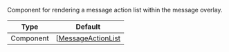 Component for rendering a message action list within the message overlay.

| Type | Default |
| - | - |
| Component | [[MessageActionList](https://github.com/GetStream/stream-chat-react-native/blob/master/package/src/components/MessageOverlay/MessageActionList.tsx) |
